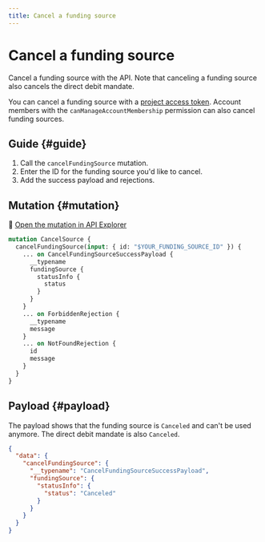 ```yaml
---
title: Cancel a funding source
---
```


# Cancel a funding source

Cancel a funding source with the API.
Note that canceling a funding source also cancels the direct debit mandate.

You can cancel a funding source with a [project access token](../../../developers/using-api/authentication/index.mdx#tokens-project).
Account members with the `canManageAccountMembership` permission can also cancel funding sources.

## Guide {#guide}

1. Call the `cancelFundingSource` mutation.
1. Enter the ID for the funding source you'd like to cancel.
1. Add the success payload and rejections.

## Mutation {#mutation}

🔎 [Open the mutation in API Explorer](https://explorer.swan.io?query=bXV0YXRpb24gQ2FuY2VsU291cmNlIHsKICBjYW5jZWxGdW5kaW5nU291cmNlKGlucHV0OiB7IGlkOiAiJFlPVVJfRlVORElOR19TT1VSQ0VfSUQiIH0pIHsKICAgIC4uLiBvbiBDYW5jZWxGdW5kaW5nU291cmNlU3VjY2Vzc1BheWxvYWQgewogICAgICBfX3R5cGVuYW1lCiAgICAgIGZ1bmRpbmdTb3VyY2UgewogICAgICAgIHN0YXR1c0luZm8gewogICAgICAgICAgc3RhdHVzCiAgICAgICAgfQogICAgICB9CiAgICB9CiAgICAuLi4gb24gRm9yYmlkZGVuUmVqZWN0aW9uIHsKICAgICAgX190eXBlbmFtZQogICAgICBtZXNzYWdlCiAgICB9CiAgICAuLi4gb24gTm90Rm91bmRSZWplY3Rpb24gewogICAgICBpZAogICAgICBtZXNzYWdlCiAgICB9CiAgfQp9Cg%3D%3D&tab=api)

```graphql {2} showLineNumbers
mutation CancelSource {
  cancelFundingSource(input: { id: "$YOUR_FUNDING_SOURCE_ID" }) {
    ... on CancelFundingSourceSuccessPayload {
      __typename
      fundingSource {
        statusInfo {
          status
        }
      }
    }
    ... on ForbiddenRejection {
      __typename
      message
    }
    ... on NotFoundRejection {
      id
      message
    }
  }
}

```

## Payload {#payload}

The payload shows that the funding source is `Canceled` and can't be used anymore.
The direct debit mandate is also `Canceled`.

```json {7} showLineNumbers
{
  "data": {
    "cancelFundingSource": {
      "__typename": "CancelFundingSourceSuccessPayload",
      "fundingSource": {
        "statusInfo": {
          "status": "Canceled"
        }
      }
    }
  }
}
```
